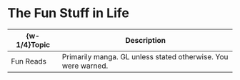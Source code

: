 #   The Fun Stuff in Life

|  \{w-1/4\}Topic  |  Description  |
|  ----  |  ----  |
|  Fun Reads  |  Primarily manga. GL unless stated otherwise. You were warned.  |

